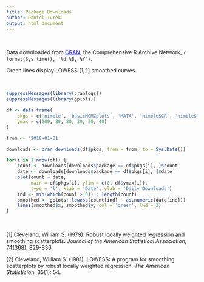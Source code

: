 ```yaml
---
title: Package Downloads
author: Daniel Turek
output: html_document
---
```


<!---
danielturek.github.io/public/packageDownloads/packageDownloads.html
Cleveland, W. S. (1979) Robust locally weighted regression and smoothing scatterplots. J. Amer. Statist. Assoc. 74, 829--836. 
-->

\   

Data downloaded from <a href="https://cran.r-project.org/"
target="_blank" style="color: blue">CRAN</a>, the Comprehensive R
Archive Network, `r format(Sys.time(), '%d %B, %Y')`.

Green lines display LOWESS [1,2] smoothed curves.

\   

```r
suppressMessages(library(cranlogs))
suppressMessages(library(gplots))

df <- data.frame(
    pkgs = c('nimble', 'basicMCMCplots', 'MATA', 'nimbleSCR', 'nimbleSMC', 'BayesNSGP'),
    ymax = c(200, 80, 80, 30, 30, 40)
)

from <- '2018-01-01'

downloads <- cran_downloads(df$pkgs, from = from, to = Sys.Date())

for(i in 1:nrow(df)) {
    count <- downloads[downloads$package == df$pkgs[i], ]$count
    date <- downloads[downloads$package == df$pkgs[i], ]$date
    plot(count ~ date,
         main = df$pkgs[i], ylim = c(0, df$ymax[i]),
         type = 'l', xlab = 'Date', ylab = 'Daily Downloads')
    ind <- min(which(count > 0)) : length(count)
    smoothed <- gplots::lowess(count[ind] ~ as.numeric(date[ind]))
    lines(smoothed$x, smoothed$y, col = 'green', lwd = 2)
}
```

\   

[1] Cleveland, William S. (1979). Robust locally weighted regression and
smoothing scatterplots. *Journal of the American Statistical
Association,* 74(368), 829-836.

[2] Cleveland, William S. (1981). LOWESS: A program for smoothing
scatterplots by robust locally weighted regression. *The American
Statistician,* 35(1): 54.

\   

\   

\   

\   

\   

\   

\   

\   

\   

\   

\   

\   

\   

\   

\   



